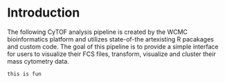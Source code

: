 
# Introduction
The following CyTOF analysis pipeline is created by the  WCMC bioinformatics platform and utilizes state-of-the artexisting R pacakages and custom code. The goal of this pipeline is to provide a simple interface for users to visualize their FCS files, transform, visualize and cluster their mass cytometry data.





```
this is fun
```